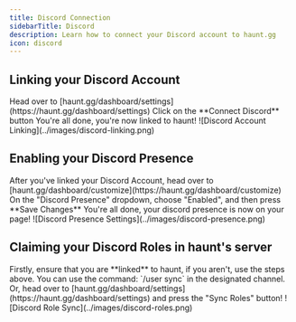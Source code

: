 ```yaml
---
title: Discord Connection
sidebarTitle: Discord
description: Learn how to connect your Discord account to haunt.gg
icon: discord
---
```


## Linking your Discord Account

<Steps>
    <Step title="Navigate to Settings">
        Head over to [haunt.gg/dashboard/settings](https://haunt.gg/dashboard/settings)
    </Step>
    <Step title="Connect Discord">
        Click on the **Connect Discord** button
    </Step>
    <Step title="Complete Setup">
        You're all done, you're now linked to haunt!
    </Step>
</Steps>

<Frame>
    ![Discord Account Linking](../images/discord-linking.png)
</Frame>

## Enabling your Discord Presence

<Steps>
    <Step title="Access Customize Page">
        After you've linked your Discord Account, head over to [haunt.gg/dashboard/customize](https://haunt.gg/dashboard/customize)
    </Step>
    <Step title="Enable Discord Presence">
        On the "Discord Presence" dropdown, choose "Enabled", and then press **Save Changes**
    </Step>
    <Step title="Presence Activated">
        You're all done, your discord presence is now on your page!
    </Step>
</Steps>

<Frame>
    ![Discord Presence Settings](../images/discord-presence.png)
</Frame>

## Claiming your Discord Roles in haunt's server

<Steps>
    <Step title="Verify Account Link">
        Firstly, ensure that you are **linked** to haunt, if you aren't, use the steps above.
    </Step>
    <Step title="Use Sync Command">
        You can use the command: `/user sync` in the designated channel.
    </Step>
    <Step title="Alternative: Dashboard Sync">
        Or, head over to [haunt.gg/dashboard/settings](https://haunt.gg/dashboard/settings) and press the "Sync Roles" button!
    </Step>
</Steps>

<Frame>
    ![Discord Role Sync](../images/discord-roles.png)
</Frame>